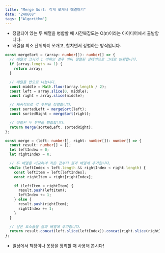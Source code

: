 ```yaml
---
title: "Merge Sort: 작게 쪼개서 해결하기"
date: "240608"
tags: ["Algorithm"]
---
```


- 정렬되어 있는 두 배열을 병합할 때 시간복잡도는 O(n)이라는 아이디어에서 출발합니다.
- 배열을 최소 단위까지 쪼개고, 합치면서 정렬하는 방식입니다.

```typescript
const mergeSort = (array: number[]): number[] => {
  // 배열의 크기가 1 이하인 경우 이미 정렬된 상태이므로 그대로 반환합니다.
  if (array.length <= 1) {
    return array;
  }

  // 배열을 반으로 나눕니다.
  const middle = Math.floor(array.length / 2);
  const left = array.slice(0, middle);
  const right = array.slice(middle);

  // 재귀적으로 각 부분을 정렬합니다.
  const sortedLeft = mergeSort(left);
  const sortedRight = mergeSort(right);

  // 정렬된 두 부분을 병합합니다.
  return merge(sortedLeft, sortedRight);
};

const merge = (left: number[], right: number[]): number[] => {
  const result: number[] = [];
  let leftIndex = 0;
  let rightIndex = 0;

  // 두 배열을 비교하여 작은 값부터 결과 배열에 추가합니다.
  while (leftIndex < left.length && rightIndex < right.length) {
    const leftItem = left[leftIndex];
    const rightItem = right[rightIndex];

    if (leftItem < rightItem) {
      result.push(leftItem);
      leftIndex += 1;
    } else {
      result.push(rightItem);
      rightIndex += 1;
    }
  }

  // 남은 요소들을 결과 배열에 추가합니다.
  return result.concat(left.slice(leftIndex)).concat(right.slice(rightIndex));
};
```

- 일상에서 책장이나 옷장을 정리할 때 사용해 봅시다!
